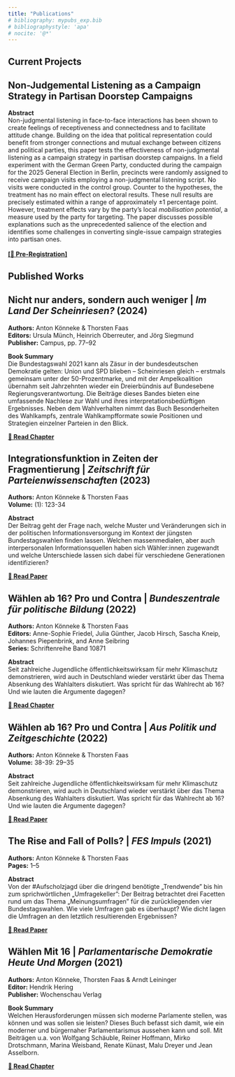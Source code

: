 ```yaml
---
title: "Publications"
# bibliography: mypubs_exp.bib
# bibliographystyle: 'apa'
# nocite: '@*'
---
```


## Current Projects

:::{.callout-note icon="false"}
## Non-Judgemental Listening as a Campaign Strategy in Partisan Doorstep Campaigns

**Abstract**\
Non-judgmental listening in face-to-face interactions has been shown to create feelings of receptiveness and connectedness and to facilitate attitude change. Building on the idea that political representation could benefit from stronger connections and mutual exchange between citizens and political parties, this paper tests the effectiveness of non-judgmental listening as a campaign strategy in partisan doorstep campaigns. In a field experiment with the German Green Party, conducted during the campaign for the 2025 General Election in Berlin, precincts were randomly assigned to receive campaign visits employing a non-judgmental listening script. No visits were conducted in the control group. Counter to the hypotheses, the treatment has no main effect on electoral results. These null results are precisely estimated within a range of approximately ±1 percentage point. However, treatment effects vary by the party's local *mobilisation potential*, a measure used by the party for targeting. The paper discusses possible explanations such as the unprecedented salience of the election and identifies some challenges in converting single-issue campaign strategies into partisan ones.
\
\
[**\[📝 Pre-Registration\]**](https://doi.org/10.17605/OSF.IO/Z5W8E)

:::

## Published Works

:::{.callout-note collapse="true" icon="false"}
## Nicht nur anders, sondern auch weniger | *Im Land Der Scheinriesen?* (2024)

**Authors:** Anton Könneke & Thorsten Faas  
**Editors:** Ursula Münch, Heinrich Oberreuter, and Jörg Siegmund  
**Publisher:** Campus, pp. 77–92

**Book Summary**  
Die Bundestagswahl 2021 kann als Zäsur in der bundesdeutschen Demokratie gelten: Union und SPD blieben – Scheinriesen gleich – erstmals gemeinsam unter der 50-Prozentmarke, und mit der Ampelkoalition übernahm seit Jahrzehnten wieder ein Dreierbündnis auf Bundesebene Regierungsverantwortung. Die Beiträge dieses Bandes bieten eine umfassende Nachlese zur Wahl und ihres interpretationsbedürftigen Ergebnisses. Neben dem Wahlverhalten nimmt das Buch Besonderheiten des Wahlkampfs, zentrale Wahlkampfformate sowie Positionen und Strategien einzelner Parteien in den Blick.

[**📖 Read Chapter**](https://www.campus.de/buecher-campus-verlag/wissenschaft/politikwissenschaft/im_land_der_scheinriesen-17464.html?srsltid=AfmBOoqc4JCXW9SWm7CLbJbpFWLXhjY5tq6ex5zqqpMOTqULrsJhKo6O)
:::

:::{.callout-note collapse="true" icon="false"}
## Integrationsfunktion in Zeiten der Fragmentierung | *Zeitschrift für Parteienwissenschaften* (2023)

**Authors:** Anton Könneke & Thorsten Faas  
**Volume:** (1): 123-34

**Abstract**  
Der Beitrag geht der Frage nach, welche Muster und Veränderungen sich in der politischen Informationsversorgung im Kontext der jüngsten Bundestagswahlen finden lassen. Welchen massenmedialen, aber auch interpersonalen Informationsquellen haben sich Wähler:innen zugewandt und welche Unterschiede lassen sich dabei für verschiedene Generationen identifizieren?

[**📄 Read Paper**](https://mip.pruf.hhu.de/article/view/559/576)
:::

:::{.callout-note collapse="true" icon="false"}
## Wählen ab 16? Pro und Contra | *Bundeszentrale für politische Bildung* (2022)

**Authors:** Anton Könneke & Thorsten Faas  
**Editors:** Anne-Sophie Friedel, Julia Günther, Jacob Hirsch, Sascha Kneip, Johannes Piepenbrink, and Anne Seibring  
**Series:** Schriftenreihe Band 10871

**Abstract**  
Seit zahlreiche Jugendliche öffentlichkeitswirksam für mehr Klimaschutz demonstrieren, wird auch in Deutschland wieder verstärkt über das Thema Absenkung des Wahlalters diskutiert. Was spricht für das Wahlrecht ab 16? Und wie lauten die Argumente dagegen?

[**📖 Read Chapter**](https://www.bpb.de/shop/buecher/schriftenreihe/516681/repraesentation-identitaet-beteiligung/)
:::

:::{.callout-note collapse="true" icon="false"}
## Wählen ab 16? Pro und Contra | *Aus Politik und Zeitgeschichte* (2022)

**Authors:** Anton Könneke & Thorsten Faas  
**Volume:** 38-39: 29–35

**Abstract**  
Seit zahlreiche Jugendliche öffentlichkeitswirksam für mehr Klimaschutz demonstrieren, wird auch in Deutschland wieder verstärkt über das Thema Absenkung des Wahlalters diskutiert. Was spricht für das Wahlrecht ab 16? Und wie lauten die Argumente dagegen?

[**📄 Read Paper**](https://www.bpb.de/system/files/dokument_pdf/APuZ_2021-38-39_online.pdf)
:::

:::{.callout-note collapse="true" icon="false"}
## The Rise and Fall of Polls? | *FES Impuls* (2021)

**Authors:** Anton Könneke & Thorsten Faas  
**Pages:** 1–5

**Abstract**  
Von der #Aufscholzjagd über die dringend benötigte „Trendwende" bis hin zum sprichwörtlichen „Umfragekeller": Der Beitrag betrachtet drei Facetten rund um das Thema „Meinungsumfragen" für die zurückliegenden vier Bundestagswahlen. Wie viele Umfragen gab es überhaupt? Wie dicht lagen die Umfragen an den letztlich resultierenden Ergebnissen?

[**📄 Read Paper**](https://library.fes.de/pdf-files/a-p-b/18372.pdf)
:::

:::{.callout-note collapse="true" icon="false"}
## Wählen Mit 16 | *Parlamentarische Demokratie Heute Und Morgen* (2021)

**Authors:** Anton Könneke, Thorsten Faas & Arndt Leininger  
**Editor:** Hendrik Hering  
**Publisher:** Wochenschau Verlag

**Book Summary**  
Welchen Herausforderungen müssen sich moderne Parlamente stellen, was können und was sollen sie leisten? Dieses Buch befasst sich damit, wie ein moderner und bürgernaher Parlamentarismus aussehen kann und soll. Mit Beiträgen u.a. von Wolfgang Schäuble, Reiner Hoffmann, Mirko Drotschmann, Marina Weisband, Renate Künast, Malu Dreyer und Jean Asselborn.

[**📖 Read Chapter**](https://www.wochenschau-verlag.de/Parlamentarische-Demokratie-heute-und-morgen/41273)
:::